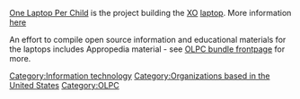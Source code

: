 {{topic header| default.png | OLPC}}

[http://wiki.laptop.org One Laptop Per Child] is the project building the [[XO]] [[laptop]]. More information [http://www.laptop.org/laptop/ here]

An effort to compile open source information and educational materials for the laptops includes Appropedia material - see [[OLPC bundle frontpage]] for more.

[[Category:Information technology]]
[[Category:Organizations based in the United States]]
[[Category:OLPC]]